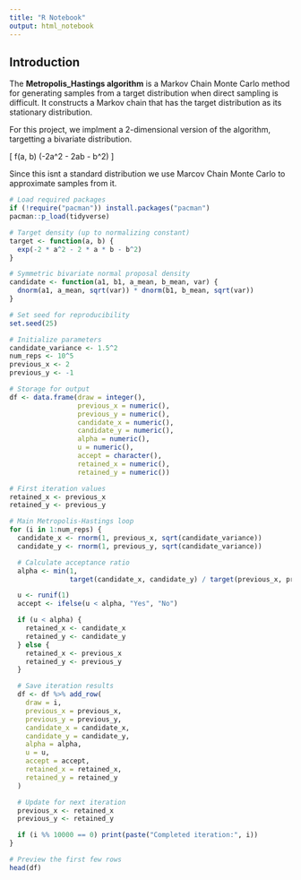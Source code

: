 ```yaml
---
title: "R Notebook"
output: html_notebook
---
```


## Introduction 

The **Metropolis_Hastings algorithm** is a Markov Chain Monte Carlo method for generating samples from a target distribution when direct sampling is difficult. It constructs a Markov chain that has the target distribution as its stationary distribution.


For this project, we implment a 2-dimensional version of the algorithm, targetting a bivariate distribution. 

\[
f(a, b) \propto \exp(-2a^2 - 2ab - b^2)
\]

Since this isnt a standard distribution we use Marcov Chain Monte Carlo to approximate samples from it. 



```r
# Load required packages
if (!require("pacman")) install.packages("pacman")
pacman::p_load(tidyverse)

# Target density (up to normalizing constant)
target <- function(a, b) {
  exp(-2 * a^2 - 2 * a * b - b^2)
}

# Symmetric bivariate normal proposal density
candidate <- function(a1, b1, a_mean, b_mean, var) {
  dnorm(a1, a_mean, sqrt(var)) * dnorm(b1, b_mean, sqrt(var))
}

# Set seed for reproducibility
set.seed(25)

# Initialize parameters
candidate_variance <- 1.5^2
num_reps <- 10^5
previous_x <- 2
previous_y <- -1

# Storage for output
df <- data.frame(draw = integer(),
                 previous_x = numeric(),
                 previous_y = numeric(),
                 candidate_x = numeric(),
                 candidate_y = numeric(),
                 alpha = numeric(),
                 u = numeric(),
                 accept = character(),
                 retained_x = numeric(),
                 retained_y = numeric())

# First iteration values
retained_x <- previous_x
retained_y <- previous_y

# Main Metropolis-Hastings loop
for (i in 1:num_reps) {
  candidate_x <- rnorm(1, previous_x, sqrt(candidate_variance))
  candidate_y <- rnorm(1, previous_y, sqrt(candidate_variance))

  # Calculate acceptance ratio
  alpha <- min(1,
               target(candidate_x, candidate_y) / target(previous_x, previous_y))

  u <- runif(1)
  accept <- ifelse(u < alpha, "Yes", "No")

  if (u < alpha) {
    retained_x <- candidate_x
    retained_y <- candidate_y
  } else {
    retained_x <- previous_x
    retained_y <- previous_y
  }

  # Save iteration results
  df <- df %>% add_row(
    draw = i,
    previous_x = previous_x,
    previous_y = previous_y,
    candidate_x = candidate_x,
    candidate_y = candidate_y,
    alpha = alpha,
    u = u,
    accept = accept,
    retained_x = retained_x,
    retained_y = retained_y
  )

  # Update for next iteration
  previous_x <- retained_x
  previous_y <- retained_y

  if (i %% 10000 == 0) print(paste("Completed iteration:", i))
}

# Preview the first few rows
head(df)

```

